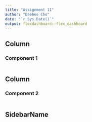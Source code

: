 ```yaml
---
title: "Assignment 11"
author: "Daehee Cho"
date: "`r Sys.Date()`"
output: flexdashboard::flex_dashboard
---
```


Column
-------------------------------------

### Component 1

```r
```

Column
-------------------------------------

### Component 2

```r
```

SidebarName {.sidebar}
----------------------

